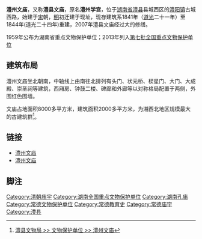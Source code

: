{{文物保护单位
| 级别 = 全国
| 图片 = 澧县文庙状元桥 - panoramio.jpg
| 说明 = 泮池与状元桥
| 名称 = 澧州文庙
| 编号 = 7-1244
| 分类 = 古建筑
| 时代 = 明至清
| 所在 = [[湖南省|湖南省]][[澧县|澧县]]
| 登录 = 2013年
| Cat = 湖南全国重点文物保护单位
}}

'''澧州文庙'''，又称'''澧县文庙'''，原名'''澧州学宫'''，位于[[湖南省|湖南省]][[澧县|澧县]]县城西区的[[澧阳镇|澧阳镇]]古城西路，始建于[[宋|宋]]朝，[[明|明]]初迁建于现址，现存建筑系1841年（[[道光|道光]]二十一年）至1844年(道光二十四年)重建，2007年澧县文庙经过大的修缮。

1959年公布为湖南省重点文物保护单位；2013年列入[[第七批全国重点文物保护单位|第七批全国重点文物保护单位]]

==建筑布局==
澧州文庙坐北朝南，中轴线上由南往北排列有头门、状元桥、棂星门、大门、大成殿、崇圣祠等建筑，西厢房、钟鼓二楼、碑廊和外廊等以对称格局配置于两侧，外围红色围墙。

文庙占地面积8000多平方米，建筑面积2000多平方米，为湘西北地区规模最大的古建筑群<ref> [http://wwj.lx-gov.cn/?thread-618-1.html 澧县文物局 >> 文物保护单位 >> 澧州文庙]{{dead link|date=2018年3月 |bot=InternetArchiveBot |fix-attempted=yes }}</ref>。

==链接==
* [http://ly.lx-gov.cn/?thread-1097-1.html 澧州文庙]{{dead link|date=2018年3月 |bot=InternetArchiveBot |fix-attempted=yes }}
* [http://wwj.lx-gov.cn/?thread-618-1.html 澧州文庙]{{dead link|date=2018年3月 |bot=InternetArchiveBot |fix-attempted=yes }}
==脚注==
{{reflist}}


{{湖南全国重点文物保护单位}}
[[Category:清朝庙宇|Category:清朝庙宇]]
[[Category:湖南全国重点文物保护单位|Category:湖南全国重点文物保护单位]]
[[Category:湖南孔庙|Category:湖南孔庙]]
[[Category:常德文物保护单位|Category:常德文物保护单位]]
[[Category:常德教育史|Category:常德教育史]]
[[Category:常德庙宇|Category:常德庙宇]]
[[Category:澧县|Category:澧县]]